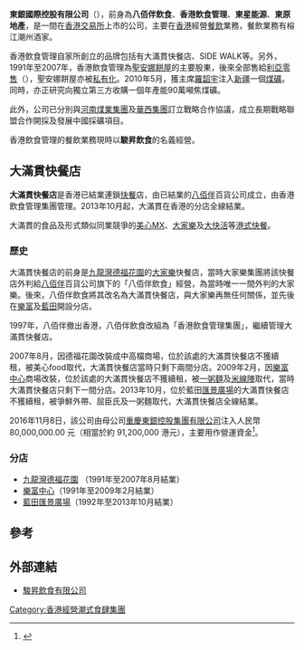 {{multiple issues|
{{Advert|time=2018-03-20T02:15:08+00:00}}
{{Refimprove|time=2018-03-20T02:15:08+00:00}}
}}

'''東銀國際控股有限公司'''（{{hkex|0668}}），前身為'''八佰伴飲食'''、'''香港飲食管理'''、'''東星能源'''、'''東原地產'''，是一間在[[香港交易所|香港交易所]]上市的公司，主要在[[香港|香港]]經營[[餐飲|餐飲]]業務，餐飲業務有榕江潮州酒家。

香港飲食管理自家所創立的品牌包括有大滿貫快餐店、SIDE WALK等。另外，1991年至2007年，香港飲食管理為[[聖安娜餅屋|聖安娜餅屋]]的主要股東，後來全部售給[[利亞零售|利亞零售]]（{{hkex|8052}}），聖安娜餅屋亦被[[私有化|私有化]]。2010年5月，獲主席[[羅韶宇|羅韶宇]]注入[[新疆|新疆]]一個[[煤礦|煤礦]]。同時，亦正研究向獨立第三方收購一個年產能90萬噸焦煤礦。

此外，公司已分別與[[河南煤業集團|河南煤業集團]]及[[華西集團|華西集團]]訂立戰略合作協議，成立長期戰略聯盟合作開採及發展中國採礦項目。

香港飲食管理的餐飲業務現時以'''駿昇飲食'''的名義經營。

== 大滿貫快餐店 ==
'''大滿貫快餐店'''是香港已結業連鎖[[快餐|快餐]]店，由已結業的[[八佰伴|八佰伴]]百貨公司成立，由香港飲食管理集團管理。2013年10月起，大滿貫在香港的分店全線結業。

大滿貫的食品及形式類似同業競爭的[[美心MX|美心MX]]、[[大家樂|大家樂]]及[[大快活|大快活]]等[[港式快餐|港式快餐]]。

===歷史===
大滿貫快餐店的前身是[[九龍灣|九龍灣]][[德福花園|德福花園]]的[[大家樂|大家樂]]快餐店，當時大家樂集團將該快餐店外判給[[八佰伴|八佰伴]]百貨公司旗下的「八佰伴飲食」經營，為當時唯一一間外判的大家樂。後來，八佰伴飲食將其改名為大滿貫快餐店，與大家樂再無任何關係，並先後在[[樂富|樂富]]及[[藍田_(香港)|藍田]]開設分店。

1997年，八佰伴撤出香港，八佰伴飲食改組為「香港飲食管理集團」，繼續管理大滿貫快餐店。

2007年8月，因德福花園改裝成中高檔商場，位於該處的大滿貫快餐店不獲續租，被美心food取代，大滿貫快餐店當時只剩下兩間分店。2009年2月，因[[樂富中心|樂富中心]]商場改裝，位於該處的大滿貫快餐店不獲續租，被[[一粥麵|一粥麵]]及[[米線陣|米線陣]]取代，當時大滿貫快餐店只剩下一間分店。2013年10月，位於藍田[[匯景廣場|匯景廣場]]的大滿貫快餐店不獲續租，被爭鮮外帶、屈臣氏及一粥麵取代，大滿貫快餐店全線結業。

2016年11月8日，該公司由母公司[[重慶東銀控股集團有限公司|重慶東銀控股集團有限公司]]注入人民幣80,000,000.00 元（相當於約 91,200,000 港元），主要用作營運資金<ref>{{Cite web |url=http://www.hkexnews.hk/listedco/listconews/sehk/2016/1108/LTN20161108202_C.pdf |title=有關墊付借款之主要及關連交易通告 |access-date=2016-11-08 |archive-date=2019-10-31 |archive-url=https://web.archive.org/web/20191031123453/https://www1.hkexnews.hk/listedco/listconews/sehk/2016/1108/ltn20161108202_c.pdf |dead-url=no }}</ref>。

===分店===
* [[九龍灣|九龍灣]][[德福花園|德福花園]] （1991年至2007年8月結業）
* [[樂富中心|樂富中心]]（1991年至2009年2月結業）
* [[藍田_(香港)|藍田]][[匯景廣場|匯景廣場]]（1992年至2013年10月結業）

==參考==
{{reflist}}

==外部連結==
*[http://www.ad-caterers.com/pages/about 駿昇飲食有限公司] {{Wayback|url=http://www.ad-caterers.com/pages/about |date=20190615031347 }}

[[Category:香港經營潮式食肆集團|Category:香港經營潮式食肆集團]]